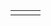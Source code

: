 {{scenarios by size}}

{|
|-
|style="border:none;background:white"|
{{:Scenario:The Isles}}

|style="border:none;background:white"|
{{:Scenario:Chatham Islands}}

|style="border:none;background:white"|
{{:Scenario:Denmark}}

|}